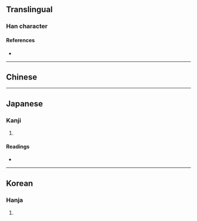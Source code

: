 {{also|瀦}}
{{character info}}
==Translingual==

===Han character===
{{Han char|rn=85|rad=水|as=12|sn=15|four=|canj=EKHA|ids=⿰氵猪}}

====References====
* {{Han ref|kx=0650.290|dkj=18287|dj=1061.100|hdz=31727.010|uh=6F74|ud=28532}}

----

==Chinese==
{{zh-see|瀦|sv}}

----

==Japanese==

===Kanji===
{{ja-kanji|grade=|rs=水12}}

# {{rfdef|ja|sort=水12}}

====Readings====
* {{ja-readings|on=[[ちょ]] (cho)|kun=[[みずたまり]] (mizutamari)}}

----

==Korean==

===Hanja===
{{ko-hanja|hangeul=저|eumhun=|rv=jeo|mr=chŏ|y=ce}}

# {{rfdef|ko|sort=水12}}